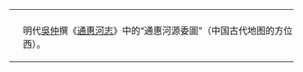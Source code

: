 {| style="border:#c0c0c0 solid 1px; padding:0px 0px 0px 0px; margin:7px 7px 7px 7px; float:center;"
| 
| <div style="position:relative; float:right; width:764px;">
<div>{{Image label begin|image=通惠河源委圖.png|width=750px|float=center}}
{{Image label|x=0.67866665|y=0.332|scale={{{width|750}}}|text=[[故宫|紫禁城]]}}
{{Image label|x=0.68266666|y=0.26933333|scale={{{width|750}}}|text=[[明清北京城|北京]]}}
{{Image label|x=0.668|y=0.44|scale={{{width|750}}}|text=[[护城河 (北京)|护城河]]}}
{{Image label|x=0.60933334|y=0.6|scale={{{width|750}}}|text=[[沙河 (北京)|沙河]]}}
{{Image label|x=0.045333333|y=0.5973333|scale={{{width|750}}}|text=[[白河 (潮白河)|白河]]}}
{{Image label|x=0.8666667|y=0.09066667|scale={{{width|750}}}|text=[[桑干河]]}}
{{Image label|x=0.79866666|y=0.017333332|scale={{{width|750}}}|text=[[卢沟桥]]}}
{{Image label|x=0.19066666|y=0.18133333|scale={{{width|750}}}|text=[[通州 (北京)|通州]]}}
{{Image label|x=0.185|y=0.018666666|scale={{{width|750}}}|text=[[烟墩港]]}}
{{Image label|x=0.92266667|y=0.59866667|scale={{{width|750}}}|text=[[温榆河|榆河]]}}
{{Image label|x=0.896|y=0.456|scale={{{width|750}}}|text=[[南长河]]}}
{{Image label|x=0.38266668|y=0.304|scale={{{width|750}}}|text=[[通惠河]]}}
{{Image label|x=0.52533334|y=0.336|scale={{{width|750}}}|text=[[天通桥]]}}
{{Image label|x=0.16266666|y=0.43466666|scale={{{width|750}}}|text=[[石霸]]}}
{{Image label|x=0.046666667|y=0.14533333|scale={{{width|750}}}|text=[[京杭大运河|运河]]}}
{{Image label end}}</div>
|- style="text-align:center;"
|
| 明代[[吳仲]]撰《[[commons:Category:通惠河志|通惠河志]]》中的“通惠河源委圖”（中国古代地图的方位习惯与现在相反，为上南下北左東右西）。
|}